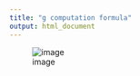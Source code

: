 ```yaml
---
title: "g computation formula"
output: html_document
---
```


![image](/Users/shuping.ruan/GitHub/research-github/test/g-computation-formula.jpeg)